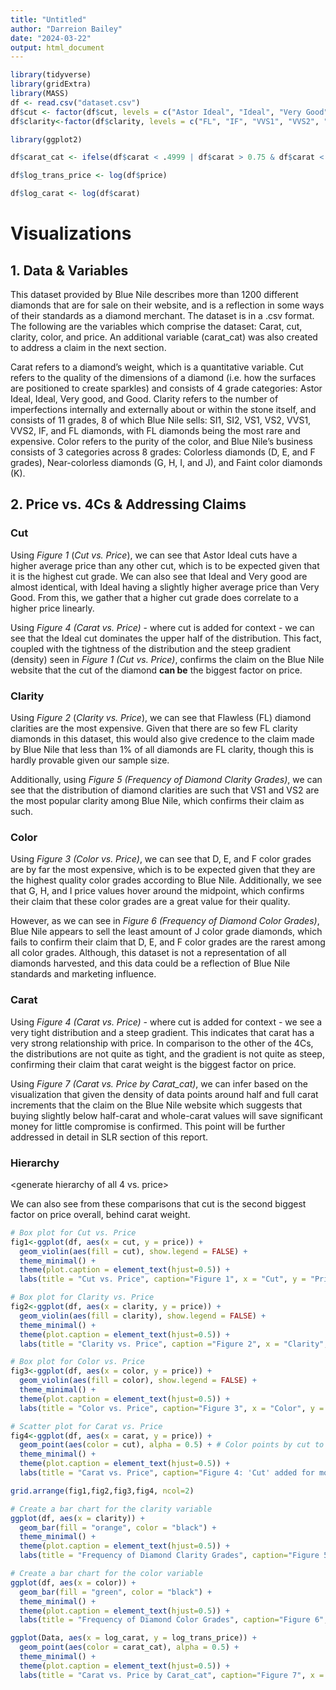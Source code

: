 ---
title: "Untitled"
author: "Darreion Bailey"
date: "2024-03-22"
output: html_document
---

```{r, echo=FALSE, message=FALSE, warning=FALSE, results='hide'}
library(tidyverse)
library(gridExtra)
library(MASS)
df <- read.csv("dataset.csv")
df$cut <- factor(df$cut, levels = c("Astor Ideal", "Ideal", "Very Good", "Good"))
df$clarity<-factor(df$clarity, levels = c("FL", "IF", "VVS1", "VVS2", "VS1", "VS2", "SI1", "SI2"))
```

```{r}
library(ggplot2)
```

```{r}
df$carat_cat <- ifelse(df$carat < .4999 | df$carat > 0.75 & df$carat < 0.999 | df$carat > 1.25 & df$carat < 1.499 | df$carat > 1.75 & df$carat < 1.999 | df$carat > 2.25 & df$carat < 2.499 | df$carat > 2.75 & df$carat < 2.999 | df$carat > 3.25 & df$carat < 3.499 | df$carat > 3.75 & df$carat < 3.999 | df$carat > 4.25 & df$carat < 4.499 | df$carat > 4.75 & df$carat < 4.999 | df$carat > 5.25 & df$carat < 5.499 | df$carat > 5.75 & df$carat < 5.999 | df$carat > 6.25 & df$carat < 6.499 | df$carat > 6.75 & df$carat < 6.999 | df$carat > 7.25 & df$carat < 7.499, "low", "high")
```

```{r, echo=FALSE, message=FALSE, warning=FALSE, results='hide'}
df$log_trans_price <- log(df$price)
```

```{r, echo=FALSE, message=FALSE, warning=FALSE, results='hide'}
df$log_carat <- log(df$carat)
```

# Visualizations

## 1. Data & Variables

This dataset provided by Blue Nile describes more than 1200 different diamonds that are for sale on their website, and is a reflection in some ways of their standards as a diamond merchant. The dataset is in a .csv format. The following are the variables which comprise the dataset: Carat, cut, clarity, color, and price. An additional variable (carat_cat) was also created to address a claim in the next section.

Carat refers to a diamond's weight, which is a quantitative variable. Cut refers to the quality of the dimensions of a diamond (i.e. how the surfaces are positioned to create sparkles) and consists of 4 grade categories: Astor Ideal, Ideal, Very good, and Good. Clarity refers to the number of imperfections internally and externally about or within the stone itself, and consists of 11 grades, 8 of which Blue Nile sells: SI1, SI2, VS1, VS2, VVS1, VVS2, IF, and FL diamonds, with FL diamonds being the most rare and expensive. Color refers to the purity of the color, and Blue Nile's business consists of 3 categories across 8 grades: Colorless diamonds (D, E, and F grades), Near-colorless diamonds (G, H, I, and J), and Faint color diamonds (K).

## 2. Price vs. 4Cs & Addressing Claims 

### Cut

Using *Figure 1* (*Cut vs. Price*), we can see that Astor Ideal cuts have a higher average price than any other cut, which is to be expected given that it is the highest cut grade. We can also see that Ideal and Very good are almost identical, with Ideal having a slightly higher average price than Very Good. From this, we gather that a higher cut grade does correlate to a higher price linearly.

Using *Figure 4 (Carat vs. Price)* - where cut is added for context - we can see that the Ideal cut dominates the upper half of the distribution. This fact, coupled with the tightness of the distribution and the steep gradient (density) seen in *Figure 1 (Cut vs. Price)*, confirms the claim on the Blue Nile website that the cut of the diamond **can be** the biggest factor on price.

### Clarity

Using *Figure 2* (*Clarity vs. Price*), we can see that Flawless (FL) diamond clarities are the most expensive. Given that there are so few FL clarity diamonds in this dataset, this would also give credence to the claim made by Blue Nile that less than 1% of all diamonds are FL clarity, though this is hardly provable given our sample size.

Additionally, using *Figure 5 (Frequency of Diamond Clarity Grades)*, we can see that the distribution of diamond clarities are such that VS1 and VS2 are the most popular clarity among Blue Nile, which confirms their claim as such.

### Color

Using *Figure 3 (Color vs. Price)*, we can see that D, E, and F color grades are by far the most expensive, which is to be expected given that they are the highest quality color grades according to Blue Nile. Additionally, we see that G, H, and I price values hover around the midpoint, which confirms their claim that these color grades are a great value for their quality.

However, as we can see in *Figure 6 (Frequency of Diamond Color Grades)*, Blue Nile appears to sell the least amount of J color grade diamonds, which fails to confirm their claim that D, E, and F color grades are the rarest among all color grades. Although, this dataset is not a representation of all diamonds harvested, and this data could be a reflection of Blue Nile standards and marketing influence.

### Carat

Using *Figure 4 (Carat vs. Price) -* where cut is added for context - we see a very tight distribution and a steep gradient. This indicates that carat has a very strong relationship with price. In comparison to the other of the 4Cs, the distributions are not quite as tight, and the gradient is not quite as steep, confirming their claim that carat weight is the biggest factor on price.

Using *Figure 7 (Carat vs. Price by Carat_cat)*, we can infer based on the visualization that given the density of data points around half and full carat increments that the claim on the Blue Nile website which suggests that buying slightly below half-carat and whole-carat values will save significant money for little compromise is confirmed. This point will be further addressed in detail in SLR section of this report.

### Hierarchy

\<generate hierarchy of all 4 vs. price\>

We can also see from these comparisons that cut is the second biggest factor on price overall, behind carat weight.

```{r}
# Box plot for Cut vs. Price
fig1<-ggplot(df, aes(x = cut, y = price)) +
  geom_violin(aes(fill = cut), show.legend = FALSE) +
  theme_minimal() +
  theme(plot.caption = element_text(hjust=0.5)) +
  labs(title = "Cut vs. Price", caption="Figure 1", x = "Cut", y = "Price")

```

```{r}
# Box plot for Clarity vs. Price
fig2<-ggplot(df, aes(x = clarity, y = price)) +
  geom_violin(aes(fill = clarity), show.legend = FALSE) +
  theme_minimal() +
  theme(plot.caption = element_text(hjust=0.5)) +
  labs(title = "Clarity vs. Price", caption ="Figure 2", x = "Clarity", y = "Price")

```

```{r}
# Box plot for Color vs. Price
fig3<-ggplot(df, aes(x = color, y = price)) +
  geom_violin(aes(fill = color), show.legend = FALSE) +
  theme_minimal() +
  theme(plot.caption = element_text(hjust=0.5)) +
  labs(title = "Color vs. Price", caption="Figure 3", x = "Color", y = "Price")

```

```{r}
# Scatter plot for Carat vs. Price
fig4<-ggplot(df, aes(x = carat, y = price)) +
  geom_point(aes(color = cut), alpha = 0.5) + # Color points by cut to add more context
  theme_minimal() +
  theme(plot.caption = element_text(hjust=0.5)) +
  labs(title = "Carat vs. Price", caption="Figure 4: 'Cut' added for more context", x = "Carat", y = "Price")

```

```{r}
grid.arrange(fig1,fig2,fig3,fig4, ncol=2)
```

```{r}
# Create a bar chart for the clarity variable
ggplot(df, aes(x = clarity)) +
  geom_bar(fill = "orange", color = "black") +
  theme_minimal() +
  theme(plot.caption = element_text(hjust=0.5)) +
  labs(title = "Frequency of Diamond Clarity Grades", caption="Figure 5", x = "Clarity", y = "Frequency")

```

```{r}
# Create a bar chart for the color variable
ggplot(df, aes(x = color)) +
  geom_bar(fill = "green", color = "black") +
  theme_minimal() +
  theme(plot.caption = element_text(hjust=0.5)) +
  labs(title = "Frequency of Diamond Color Grades", caption="Figure 6", x = "Color", y = "Frequency")

```

```{r}
ggplot(Data, aes(x = log_carat, y = log_trans_price)) +
  geom_point(aes(color = carat_cat), alpha = 0.5) +
  theme_minimal() +
  theme(plot.caption = element_text(hjust=0.5)) +
  labs(title = "Carat vs. Price by Carat_cat", caption="Figure 7", x = "Carat", y = "Price")
```
